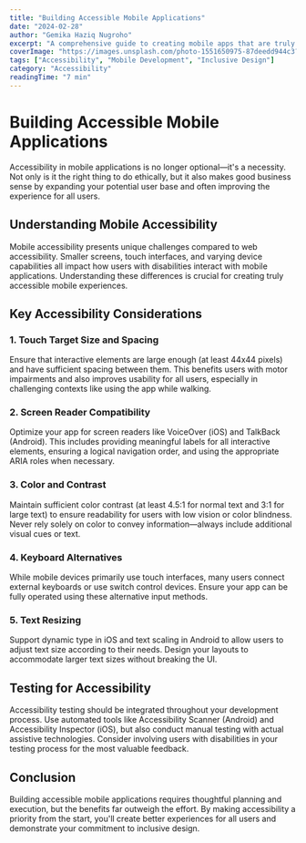 ```yaml
---
title: "Building Accessible Mobile Applications"
date: "2024-02-28"
author: "Gemika Haziq Nugroho"
excerpt: "A comprehensive guide to creating mobile apps that are truly accessible to all users, regardless of ability."
coverImage: "https://images.unsplash.com/photo-1551650975-87deedd944c3?ixlib=rb-4.0.3&ixid=MnwxMjA3fDB8MHxwaG90by1wYWdlfHx8fGVufDB8fHx8&auto=format&fit=crop&w=1000&q=80"
tags: ["Accessibility", "Mobile Development", "Inclusive Design"]
category: "Accessibility"
readingTime: "7 min"
---
```


# Building Accessible Mobile Applications

Accessibility in mobile applications is no longer optional—it's a necessity. Not only is it the right thing to do ethically, but it also makes good business sense by expanding your potential user base and often improving the experience for all users.

## Understanding Mobile Accessibility

Mobile accessibility presents unique challenges compared to web accessibility. Smaller screens, touch interfaces, and varying device capabilities all impact how users with disabilities interact with mobile applications. Understanding these differences is crucial for creating truly accessible mobile experiences.

## Key Accessibility Considerations

### 1. Touch Target Size and Spacing

Ensure that interactive elements are large enough (at least 44x44 pixels) and have sufficient spacing between them. This benefits users with motor impairments and also improves usability for all users, especially in challenging contexts like using the app while walking.

### 2. Screen Reader Compatibility

Optimize your app for screen readers like VoiceOver (iOS) and TalkBack (Android). This includes providing meaningful labels for all interactive elements, ensuring a logical navigation order, and using the appropriate ARIA roles when necessary.

### 3. Color and Contrast

Maintain sufficient color contrast (at least 4.5:1 for normal text and 3:1 for large text) to ensure readability for users with low vision or color blindness. Never rely solely on color to convey information—always include additional visual cues or text.

### 4. Keyboard Alternatives

While mobile devices primarily use touch interfaces, many users connect external keyboards or use switch control devices. Ensure your app can be fully operated using these alternative input methods.

### 5. Text Resizing

Support dynamic type in iOS and text scaling in Android to allow users to adjust text size according to their needs. Design your layouts to accommodate larger text sizes without breaking the UI.

## Testing for Accessibility

Accessibility testing should be integrated throughout your development process. Use automated tools like Accessibility Scanner (Android) and Accessibility Inspector (iOS), but also conduct manual testing with actual assistive technologies. Consider involving users with disabilities in your testing process for the most valuable feedback.

## Conclusion

Building accessible mobile applications requires thoughtful planning and execution, but the benefits far outweigh the effort. By making accessibility a priority from the start, you'll create better experiences for all users and demonstrate your commitment to inclusive design.
